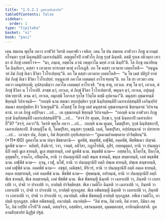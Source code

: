 ```yaml
---
title: "1.5.2.1 ภูตคามสิกฺขาปท"
tableOfContents: false
sidebar:
  order: 1
type: "tipitaka"
basket: "vi"
book: "paci"
---
```



<DynamicBreadcrumb />

<Division number="89" book="paci">

<Paragraph number="338" book="paci">
เตน สมเยน พุทฺโธ ภควา อาฬวิยํ วิหรติ อคฺคาฬเว เจติเย. เตน โข ปน สมเยน อาฬวกา ภิกฺขู นวกมฺมํ กโรนฺตา รุกฺขํ ฉินฺทนฺติปิ เฉทาเปนฺติปิ. อญฺญตโรปิ อาฬวโก ภิกฺขุ รุกฺขํ ฉินฺทติ. ตสฺมึ รุกฺเข อธิวตฺถา เทวตา ตํ ภิกฺขุํ เอตทโวจ—  “มา, ภนฺเต, อตฺตโน ภวนํ กตฺตุกาโม มยฺหํ ภวนํ ฉินฺที”ติ. โส ภิกฺขุ อนาทิยนฺโต ฉินฺทิเยว, ตสฺสา จ เทวตาย ทารกสฺส พาหุํ อาโกเฏสิ. อถ โข ตสฺสา เทวตาย เอตทโหสิ—  “ยนฺนูนาหํ อิมํ ภิกฺขุํ อิเธว ชีวิตา โวโรเปยฺยนฺ”ติ. อถ โข ตสฺสา เทวตาย เอตทโหสิ—  “น โข เมตํ ปติรูปํ ยาหํ อิมํ ภิกฺขุํ อิเธว ชีวิตา โวโรเปยฺยํ. ยนฺนูนาหํ ภควโต เอตมตฺถํ อาโรเจยฺยนฺ”ติ. อถ โข สา เทวตา เยน ภควา เตนุปสงฺกมิ; อุปสงฺกมิตฺวา ภควโต เอตมตฺถํ อาโรเจสิ. “สาธุ สาธุ, เทวเต. สาธุ โข ตฺวํ, เทวเต, ตํ ภิกฺขุํ ชีวิตา น โวโรเปสิ. สจชฺช ตฺวํ, เทวเต, ตํ ภิกฺขุํ ชีวิตา โวโรเปยฺยาสิ, พหุญฺจ ตฺวํ, เทวเต, อปุญฺญํ ปสเวยฺยาสิ. คจฺฉ ตฺวํ, เทวเต, อมุกสฺมึ โอกาเส รุกฺโข วิวิตฺโต ตสฺมึ อุปคจฺฉา”ติ. มนุสฺสา อุชฺฌายนฺติ ขิยฺยนฺติ วิปาเจนฺติ—  “กถญฺหิ นาม สมณา สกฺยปุตฺติยา รุกฺขํ ฉินฺทิสฺสนฺติปิ เฉทาเปสฺสนฺติปิ เอกินฺทฺริยํ สมณา สกฺยปุตฺติยา ชีวํ วิเหเฐนฺตี”ติ.
</Paragraph>

<Paragraph number="339" book="paci">
อโสฺสสุํ โข ภิกฺขู เตสํ มนุสฺสานํ อุชฺฌายนฺตานํ ขิยฺยนฺตานํ วิปาเจนฺตานํ. เย เต ภิกฺขู อปฺปิจฺฉา …เป…  เต อุชฺฌายนฺติ ขิยฺยนฺติ วิปาเจนฺติ—  “กถญฺหิ นาม อาฬวกา ภิกฺขู รุกฺขํ ฉินฺทิสฺสนฺติปิ เฉทาเปสฺสนฺติปี”ติ …เป…  “สจฺจํ กิร ตุเมฺห, ภิกฺขเว, รุกฺขํ ฉินฺทถาปิ เฉทาเปถาปี”ติ? “สจฺจํ, ภควา”ติ. วิครหิ พุทฺโธ ภควา …เป…  กถญฺหิ นาม ตุเมฺห, โมฆปุริสา, รุกฺขํ ฉินฺทิสฺสถาปิ, เฉทาเปสฺสถาปิ. ชีวสญฺญิโน หิ, โมฆปุริสา, มนุสฺสา รุกฺขสฺมึ. เนตํ, โมฆปุริสา, อปฺปสนฺนานํ วา ปสาทาย …เป…  เอวญฺจ ปน, ภิกฺขเว, อิมํ สิกฺขาปทํ อุทฺทิเสยฺยาถ—
</Paragraph>

</Division>
<Division number="90" book="paci">

<Paragraph number="340" book="paci">
<Emphasis>“ภูตคามปาตพฺยตาย ปาจิตฺติยนฺ”</Emphasis>ติ. (*11*:<Emphasis>60</Emphasis>)
</Paragraph>

</Division>
<Division number="91" book="paci">

<Paragraph number="341" book="paci">
<Emphasis>ภูตคาโม</Emphasis> นาม ปญฺจ พีชชาตานิ—  มูลพีชํ, ขนฺธพีชํ, ผฬุพีชํ, อคฺคพีชํ, พีชพีชเมว ปญฺจมํ.
</Paragraph>

<Paragraph number="342" book="paci">
<Emphasis>มูลพีชํ</Emphasis> นาม—  หลิทฺทิ, สิงฺคิเวรํ, วจา, วจตฺตํ, อติวิสา, กฏุกโรหิณี, อุสีรํ, ภทฺทมุตฺตกํ, ยานิ วา ปนญฺญานิปิ อตฺถิ มูเล ชายนฺติ, มูเล สญฺชายนฺติ, เอตํ มูลพีชํ นาม.
</Paragraph>

<Paragraph number="343" book="paci">
<Emphasis>ขนฺธพีชํ</Emphasis> นาม—  อสฺสตฺโถ, นิโคฺรโธ, ปิลกฺโข, อุทุมฺพโร, กจฺฉโก, กปิตฺถโน, ยานิ วา ปนญฺญานิปิ อตฺถิ ขนฺเธ ชายนฺติ, ขนฺเธ สญฺชายนฺติ, เอตํ ขนฺธพีชํ นาม.
</Paragraph>

<Paragraph number="344" book="paci">
<Emphasis>ผฬุพีชํ</Emphasis> นาม—  อุจฺฉุ, เวฬุ, นโฬ, ยานิ วา ปนญฺญานิปิ อตฺถิ ปพฺเพ ชายนฺติ, ปพฺเพ สญฺชายนฺติ, เอตํ ผฬุพีชํ นาม.
</Paragraph>

<Paragraph number="345" book="paci">
<Emphasis>อคฺคพีชํ</Emphasis> นาม—  อชฺชุกํ, ผณิชฺชกํ, หิริเวรํ, ยานิ วา ปนญฺญานิปิ อตฺถิ อคฺเค ชายนฺติ, อคฺเค สญฺชายนฺติ, เอตํ อคฺคพีชํ นาม.
</Paragraph>

<Paragraph number="346" book="paci">
<Emphasis>พีชพีชํ</Emphasis> นาม—  ปุพฺพณฺณํ, อปรณฺณํ, ยานิ วา ปนญฺญานิปิ อตฺถิ พีเช ชายนฺติ, พีเช สญฺชายนฺติ, เอตํ พีชพีชํ นาม.
</Paragraph>

</Division>
<Division number="92" book="paci">

<Paragraph number="347" book="paci">
พีเช พีชสญฺญี ฉินฺทติ วา เฉทาเปติ วา, ภินฺทติ วา เภทาเปติ วา, ปจติ วา ปจาเปติ วา, อาปตฺติ ปาจิตฺติยสฺส. พีเช เวมติโก ฉินฺทติ วา เฉทาเปติ วา, ภินฺทติ วา เภทาเปติ วา, ปจติ วา ปจาเปติ วา, อาปตฺติ ทุกฺกฏสฺส. พีเช อพีชสญฺญี ฉินฺทติ วา เฉทาเปติ วา, ภินฺทติ วา เภทาเปติ วา, ปจติ วา ปจาเปติ วา, อนาปตฺติ. อพีเช พีชสญฺญี อาปตฺติ ทุกฺกฏสฺส. อพีเช เวมติโก, อาปตฺติ ทุกฺกฏสฺส. อพีเช อพีชสญฺญี, อนาปตฺติ.
</Paragraph>

</Division>
<Division number="93" book="paci">

<Paragraph number="348" book="paci">
อนาปตฺติ—  “อิมํ ชาน, อิมํ เทหิ, อิมํ อาหร, อิมินา อตฺโถ, อิมํ กปฺปิยํ กโรหี”ติ ภณติ, อสญฺจิจฺจ, อสฺสติยา, อชานนฺตสฺส, อุมฺมตฺตกสฺส, อาทิกมฺมิกสฺสาติ.

</Paragraph>
</Division>

<Paragraph number="349" type="center" book="paci">
ภูตคามสิกฺขาปทํ นิฏฺฐิตํ ปฐมํ.
</Paragraph>
